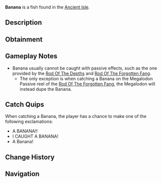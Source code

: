 {{FishInfobox
|image          = Banana.png
|rarity         = Secret
|sea            = First Sea
|location       = [[Ancient Isle]]
|sublocation    = 
|sources        = Fishing Rod
|nopassive      = 1
|radar_location = 
|xp             = 6900
|weather        = Rain
|time           = 
|season         = Summer
|bait           = 
|base_weight    = 1
|base_value     = 18500
|weight_range   = 0.6
|base_chance    = 0.005
|base_resil     = 45
}}
'''Banana''' is a {{Rarity|Secret}} fish found in the [[Ancient Isle]].

== Description ==
{{Description|A simple banana, rich in potassium. How did it get in the water?|Bestiary Entry}}

== Obtainment ==
{{Fish Availability|
Ancient Isle/Freshwater Pond
Ancient Isle/Surrounding Ocean
Ancient Isle/Waterfall
|top_rods      = 
Leviathan's Fang Rod\467.67\4076.33;
Rapid Rod\463.02\21180.38;
Ethereal Prism Rod\445.58\2911.64;
Seraphic Rod\426.64\2911.65;
No-Life Rod\415.97\3134.24;
Lucky Rod\341.7\12026.15;
Training Rod\331.04\2265.86;
Frog Rod\347.05\14431.49;
Fast Rod\372.11\20199.62;
Firefly Rod\411.44\20030.46;
Fungal Rod\346.59\16025.18;
Wildflower Rod\333.35\14739.56;
Fischer's Rod\271.57\13531.1;
Rod Of The Forgotten Fang\398.86\2839.98;
Trident Rod\390.51\2996.22;
Challenger's Rod\379.79\2903.61;
Free Spirit Rod\365.56\2804.85;
Rod Of The Depths\357.76\2611.79;
Rod Of The Exalted One\354.29\2452.41;
Zeus Rod\341.18\2538.33;
Verdant Shear Rod\331.52\2515.15;
Blazebringer Rod\323.96\2419.61;
Depthseeker Rod\303.66\2331.19;
Avalanche Rod\273.47\2109.45;
Volcanic Rod\265.85\1991.55;
Steady Rod\88.79\712.66
|recommended   = Ethereal Prism Rod
}}

== Gameplay Notes ==
* Banana usually cannot be caught with passive effects, such as the one provided by the [[Rod Of The Depths]] and [[Rod Of The Forgotten Fang]].
** The only exception is when catching a Banana on the Megalodon Passive reel of the [[Rod Of The Forgotten Fang]], the Megalodon will instead dupe the Banana.

== Catch Quips ==
When catching a Banana, the player has a chance to make one of the following exclamations:
* A BANANA!!
* I CAUGHT A BANANA!
* A Banana!

== Change History ==
{{Change History|{{subst:Current Version}}}}

== Navigation ==
{{Fish Navbox|Ancient Isle}}